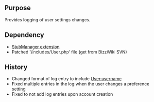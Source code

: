{{Extension
|name        = UserSettingsChangedLog
|status      = stable
|type1       = user activity
|author      = [[user:jldupont|Jean-Lou Dupont]]
|image       =
|version     = 1.0.0
|update      =
|mediawiki   = 1.10, 1.11
|download    = [http://mediawiki.googlecode.com/svn/tags/UserSettingsChangedLog/ SVN]
|readme      =
|changelog   = See SVN ($Id: UserSettingsChangedLog.php 782 2007-09-16 01:22:37Z jeanlou.dupont $)
|description = Provides logging of user settings changes. 
|parameters  =
|rights      =
|example     =
}}
== Purpose==
Provides logging of user settings changes.

== Dependency ==
* [[Extension:StubManager|StubManager extension]]
* Patched '/includes/User.php' file (get from BizzWiki SVN)

{{Pear|UserSettingsChangedLog}}

== History ==
* Changed format of log entry to include [[User:username]]
* Fixed multiple entries in the log when the user changes a preference setting
* Fixed to not add log entries upon account creation

